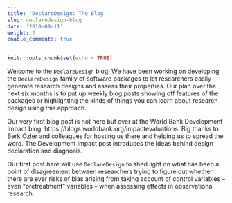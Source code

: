 ```yaml
---
title: 'DeclareDesign: The Blog'
slug: declaredesign-blog
date: '2018-09-11'
weight: 2
enable_comments: true
---
```


```r
knitr::opts_chunk$set(echo = TRUE)
```

Welcome to the `DeclareDesign` blog! We have been working on developing the `DeclareDesign` family of software packages to let researchers easily generate research designs and assess their properties. Our plan over the next six months is to put up weekly blog posts showing off features of the packages or highlighting the kinds of things you can learn about research design using this approach.

Our very first blog post is not here but over at the World Bank Development Impact blog: https://blogs.worldbank.org/impactevaluations. Big thanks to Berk &Ouml;zler and colleagues for hosting us there and helping us to spread the word. The Development Impact post introduces the ideas behind design declaration and diagnosis.

Our first post *here* will use `DeclareDesign` to shed light on what has been a point of disagreement between researchers trying to figure out whether there are ever risks of bias arising from taking account of control variables -- even "pretreatment" variables -- when assessing effects in observational research.
